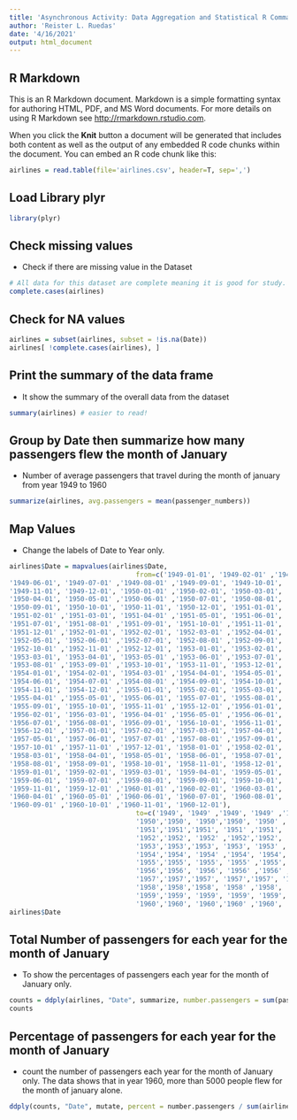 ```yaml
---
title: 'Asynchronous Activity: Data Aggregation and Statistical R Commands'
author: 'Reister L. Ruedas'
date: '4/16/2021'
output: html_document
---
```


## R Markdown

This is an R Markdown document. Markdown is a simple formatting syntax for authoring HTML, PDF, and MS Word documents. For more details on using R Markdown see <http://rmarkdown.rstudio.com>.

When you click the **Knit** button a document will be generated that includes both content as well as the output of any embedded R code chunks within the document. You can embed an R code chunk like this:

```r
airlines = read.table(file='airlines.csv', header=T, sep=',')
```

## Load Library plyr

```r
library(plyr)
```

## Check missing values
* Check if there are missing value in the Dataset 
```r
# All data for this dataset are complete meaning it is good for study.
complete.cases(airlines)
```

## Check for NA values

```r
airlines = subset(airlines, subset = !is.na(Date))
airlines[ !complete.cases(airlines), ]
```

## Print the summary of the data frame
* It show the summary of the overall data from the dataset
```r
summary(airlines) # easier to read!
```

## Group by Date then summarize how many passengers flew the month of January
* Number of average passengers that travel during the month of january from year 1949 to 1960
```r
summarize(airlines, avg.passengers = mean(passenger_numbers))
```

## Map Values
* Change the labels of Date to Year only.
```r
airlines$Date = mapvalues(airlines$Date, 
                                from=c('1949-01-01', '1949-02-01' ,'1949-03-01', '1949-04-01' ,'1949-05-01',
'1949-06-01', '1949-07-01' ,'1949-08-01' ,'1949-09-01', '1949-10-01',
'1949-11-01', '1949-12-01', '1950-01-01' ,'1950-02-01', '1950-03-01',
'1950-04-01', '1950-05-01' ,'1950-06-01' ,'1950-07-01', '1950-08-01',
'1950-09-01', '1950-10-01', '1950-11-01', '1950-12-01', '1951-01-01',
'1951-02-01' ,'1951-03-01', '1951-04-01' ,'1951-05-01', '1951-06-01',
'1951-07-01', '1951-08-01' ,'1951-09-01', '1951-10-01' ,'1951-11-01',
'1951-12-01' ,'1952-01-01', '1952-02-01', '1952-03-01' ,'1952-04-01',
'1952-05-01', '1952-06-01' ,'1952-07-01', '1952-08-01' ,'1952-09-01',
'1952-10-01' ,'1952-11-01' ,'1952-12-01', '1953-01-01', '1953-02-01',
'1953-03-01', '1953-04-01', '1953-05-01' ,'1953-06-01' ,'1953-07-01',
'1953-08-01' ,'1953-09-01' ,'1953-10-01', '1953-11-01', '1953-12-01',
'1954-01-01', '1954-02-01', '1954-03-01' ,'1954-04-01', '1954-05-01',
'1954-06-01', '1954-07-01' ,'1954-08-01' ,'1954-09-01', '1954-10-01',
'1954-11-01', '1954-12-01' ,'1955-01-01', '1955-02-01', '1955-03-01',
'1955-04-01' ,'1955-05-01', '1955-06-01', '1955-07-01', '1955-08-01',
'1955-09-01', '1955-10-01', '1955-11-01' ,'1955-12-01' ,'1956-01-01',
'1956-02-01', '1956-03-01', '1956-04-01' ,'1956-05-01' ,'1956-06-01',
'1956-07-01', '1956-08-01', '1956-09-01', '1956-10-01', '1956-11-01',
'1956-12-01' ,'1957-01-01', '1957-02-01' ,'1957-03-01', '1957-04-01',
'1957-05-01', '1957-06-01', '1957-07-01' ,'1957-08-01' ,'1957-09-01', 
'1957-10-01' ,'1957-11-01' ,'1957-12-01', '1958-01-01' ,'1958-02-01',
'1958-03-01', '1958-04-01', '1958-05-01', '1958-06-01', '1958-07-01',
'1958-08-01', '1958-09-01', '1958-10-01', '1958-11-01', '1958-12-01',
'1959-01-01', '1959-02-01', '1959-03-01', '1959-04-01', '1959-05-01',
'1959-06-01', '1959-07-01' ,'1959-08-01', '1959-09-01', '1959-10-01',
'1959-11-01', '1959-12-01' ,'1960-01-01' ,'1960-02-01', '1960-03-01',
'1960-04-01' ,'1960-05-01' ,'1960-06-01', '1960-07-01', '1960-08-01',
'1960-09-01' ,'1960-10-01' ,'1960-11-01', '1960-12-01'),
                                to=c('1949', '1949' ,'1949', '1949' ,'1949','1949', '1949' ,'1949' ,'1949', '1949','1949', '1949', 
                                '1950','1950', '1950','1950', '1950' ,'1950' ,'1950', '1950','1950', '1950', '1950', '1950', 
                                '1951','1951','1951', '1951' ,'1951', '1951','1951', '1951' ,'1951', '1951' ,'1951', '1951',
                                '1952','1952', '1952' ,'1952','1952', '1952' ,'1952', '1952' ,'1952','1952' ,'1952' ,'1952', 
                                '1953','1953','1953', '1953', '1953' ,'1953' ,'1953','1953' ,'1953' ,'1953', '1953', '1953',
                                '1954','1954', '1954' ,'1954', '1954','1954', '1954' ,'1954' ,'1954', '1954','1954', '1954' ,
                                '1955','1955', '1955', '1955' ,'1955', '1955', '1955', '1955','1955', '1955', '1955' ,'1955' ,
                                '1956','1956', '1956', '1956' ,'1956' ,'1956','1956', '1956', '1956', '1956', '1956','1956' ,
                                '1957','1957','1957', '1957','1957', '1957', '1957' ,'1957' ,'1957','1957' ,'1957' ,'1957', 
                                '1958','1958','1958', '1958' ,'1958', '1958', '1958', '1958', '1958', '1958', '1958', '1958',
                                '1959','1959', '1959', '1959', '1959','1959', '1959', '1959', '1959', '1959','1959', '1959', 
                                '1960','1960', '1960','1960' ,'1960', '1960', '1960', '1960','1960' ,'1960', '1960', '1960'))
airlines$Date
```

## Total Number of passengers for each year for the month of January
* To show the percentages of passengers each year for the month of January only.
```r
counts = ddply(airlines, "Date", summarize, number.passengers = sum(passenger_numbers))
counts 
```

## Percentage of passengers for each year for the month of January
* count the number of passengers each year for the month of January only. The data shows that in year 1960, more than 5000 people flew for the month of january alone.
```r
ddply(counts, "Date", mutate, percent = number.passengers / sum(airlines$passenger_numbers))
```

